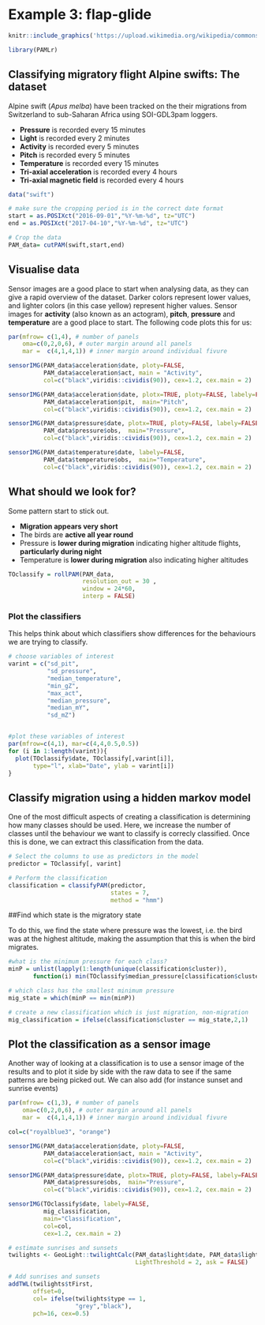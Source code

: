 # Example 3: flap-glide {#swift}



```r
knitr::include_graphics('https://upload.wikimedia.org/wikipedia/commons/e/ec/Tachymarptis_melba_-Spain_-collage-8.jpg')

```


```r
library(PAMLr)
```

## Classifying migratory flight Alpine swifts: The dataset

Alpine swift (*Apus melba*) have been tracked on the their migrations from Switzerland to sub-Saharan Africa using SOI-GDL3pam loggers. 

* **Pressure** is recorded every 15 minutes
* **Light** is recorded every 2 minutes
* **Activity** is recorded every 5 minutes
* **Pitch** is recorded every 5 minutes
* **Temperature** is recorded every 15 minutes
* **Tri-axial acceleration** is recorded every 4 hours
* **Tri-axial magnetic field** is recorded every 4 hours


```r
data("swift")

# make sure the cropping period is in the correct date format
start = as.POSIXct("2016-09-01","%Y-%m-%d", tz="UTC")
end = as.POSIXct("2017-04-10","%Y-%m-%d", tz="UTC")

# Crop the data
PAM_data= cutPAM(swift,start,end)
```

## Visualise data

Sensor images are a good place to start when analysing data, as they can give a rapid overview of the dataset. Darker colors represent lower values, and lighter colors (in this case yellow) represent higher values. Sensor images for **activity** (also known as an actogram), **pitch**, **pressure** and **temperature** are a good place to start. The following code plots this for us:

```r
par(mfrow= c(1,4), # number of panels
    oma=c(0,2,0,6), # outer margin around all panels
    mar =  c(4,1,4,1)) # inner margin around individual fivure

sensorIMG(PAM_data$acceleration$date, ploty=FALSE,
          PAM_data$acceleration$act, main = "Activity",
          col=c("black",viridis::cividis(90)), cex=1.2, cex.main = 2)

sensorIMG(PAM_data$acceleration$date, plotx=TRUE, ploty=FALSE, labely=FALSE,
          PAM_data$acceleration$pit,  main="Pitch",
          col=c("black",viridis::cividis(90)), cex=1.2, cex.main = 2)

sensorIMG(PAM_data$pressure$date, plotx=TRUE, ploty=FALSE, labely=FALSE,
          PAM_data$pressure$obs,  main="Pressure",
          col=c("black",viridis::cividis(90)), cex=1.2, cex.main = 2)

sensorIMG(PAM_data$temperature$date, labely=FALSE,
          PAM_data$temperature$obs,  main="Temperature",
          col=c("black",viridis::cividis(90)), cex=1.2, cex.main = 2)
```


## What should we look for?

Some pattern start to stick out.

* **Migration appears very short**
* The birds are **active all year round**
* Pressure is **lower during migration** indicating higher altitude flights, **particularly during night**
* Temperature is **lower during migration** also indicating higher altitudes

```r
TOclassify = rollPAM(PAM_data,
                     resolution_out = 30 ,
                     window = 24*60,
                     interp = FALSE)
```

### Plot the classifiers

This helps think about which classifiers show differences for the behaviours we are trying to classify.

```r
# choose variables of interest
varint = c("sd_pit",
           "sd_pressure",
           "median_temperature",
           "min_gZ",
           "max_act",
           "median_pressure",
           "median_mY",
           "sd_mZ")


#plot these variables of interest
par(mfrow=c(4,1), mar=c(4,4,0.5,0.5))
for (i in 1:length(varint)){
  plot(TOclassify$date, TOclassify[,varint[i]], 
       type="l", xlab="Date", ylab = varint[i])
}
```

## Classify migration using a hidden markov model

One of the most difficult aspects of creating a classification is determining how many classes should be used. Here, we increase the number of classes until the behaviour we want to classify is correcly classified. Once this is done, we can extract this classification from the data.

```r
# Select the columns to use as predictors in the model
predictor = TOclassify[, varint]

# Perform the classification
classification = classifyPAM(predictor,
                             states = 7,
                             method = "hmm")
```

##Find which state is the migratory state

To do this, we find the state where pressure was the lowest, i.e. the bird was at the highest altitude, making the assumption that this is when the bird migrates.

```r
#what is the minimum pressure for each class?
minP = unlist(lapply(1:length(unique(classification$cluster)),
       function(i) min(TOclassify$median_pressure[classification$cluster==i])))

# which class has the smallest minimum pressure
mig_state = which(minP == min(minP))

# create a new classification which is just migration, non-migration
mig_classification = ifelse(classification$cluster == mig_state,2,1)
```

## Plot the classification as a sensor image

Another way of looking at a classification is to use a sensor image of the results and to plot it side by side with the raw data to see if the same patterns are being picked out. We can also add (for instance sunset and sunrise events)

```r
par(mfrow= c(1,3), # number of panels
    oma=c(0,2,0,6), # outer margin around all panels
    mar =  c(4,1,4,1)) # inner margin around individual fivure

col=c("royalblue3", "orange")

sensorIMG(PAM_data$acceleration$date, ploty=FALSE,
          PAM_data$acceleration$act, main = "Activity",
          col=c("black",viridis::cividis(90)), cex=1.2, cex.main = 2)

sensorIMG(PAM_data$pressure$date, plotx=TRUE, ploty=FALSE, labely=FALSE,
          PAM_data$pressure$obs,  main="Pressure",
          col=c("black",viridis::cividis(90)), cex=1.2, cex.main = 2)

sensorIMG(TOclassify$date, labely=FALSE,
          mig_classification, 
          main="Classification",
          col=col,
          cex=1.2, cex.main = 2)

# estimate sunrises and sunsets
twilights <- GeoLight::twilightCalc(PAM_data$light$date, PAM_data$light$obs,
                                    LightThreshold = 2, ask = FALSE)

# Add sunrises and sunsets
addTWL(twilights$tFirst,
       offset=0,
       col= ifelse(twilights$type == 1,
                   "grey","black"),
       pch=16, cex=0.5)

```


